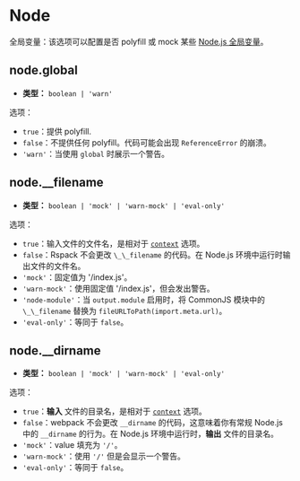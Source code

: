 
<WebpackLicense from="https://webpack.docschina.org/configuration/node/" />

# Node

全局变量：该选项可以配置是否 polyfill 或 mock 某些 [Node.js 全局变量](https://nodejs.org/docs/latest/api/globals.html)。

## node.global

- **类型：** `boolean | 'warn'`

选项：

- `true`：提供 polyfill.
- `false`：不提供任何 polyfill。代码可能会出现 `ReferenceError` 的崩溃。
- `'warn'`：当使用 `global` 时展示一个警告。

## node.\_\_filename

- **类型：** `boolean | 'mock' | 'warn-mock' | 'eval-only'`

选项：

- `true`：输入文件的文件名，是相对于 [`context`](/config/context) 选项。
- `false`：Rspack 不会更改 `\_\_filename` 的代码。在 Node.js 环境中运行时输出文件的文件名。
- `'mock'`：固定值为 '/index.js'。
- `'warn-mock'`：使用固定值 '/index.js'，但会发出警告。
- `'node-module'`：当 `output.module` 启用时，将 CommonJS 模块中的 `\_\_filename` 替换为 `fileURLToPath(import.meta.url)`。
- `'eval-only'`：等同于 `false`。

## node.\_\_dirname

- **类型：** `boolean | 'mock' | 'warn-mock' | 'eval-only'`

选项：

- `true`：**输入** 文件的目录名，是相对于 [`context`](/config/context) 选项。
- `false`：webpack 不会更改 `__dirname` 的代码，这意味着你有常规 Node.js 中的 `__dirname` 的行为。在 Node.js 环境中运行时，**输出** 文件的目录名。
- `'mock'`：value 填充为 `'/'`。
- `'warn-mock'`：使用 `'/'` 但是会显示一个警告。
- `'eval-only'`：等同于 `false`。
